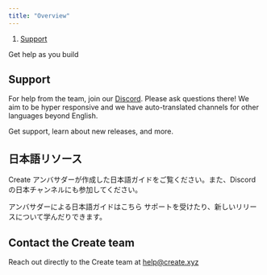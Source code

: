 ```yaml
---
title: "Overview"
---
```


1. [Support](/create/support)

Get help as you build

## Support

For help from the team, join our [Discord](https://www.create.xyz/discord). Please ask questions there! We aim to be hyper responsive and we have auto-translated channels for other languages beyond English.

<CardGroup>
  <Card title="Join Create on Discord" href="https://create.xyz/discord" img="/images/create/support/files%2Fv0%2Fb%2Fgitbook-x-prod.appspot.com%2Fo%2Fspaces%252FhtL7VuGp0gBcXZ6RdKx1%252Fuploads%252FZghqhGyXxOSC7yYMxk5F%252F3.png">
    Get support, learn about new releases, and more.
  </Card>
</CardGroup>

## 日本語リソース

Create アンバサダーが作成した日本語ガイドをご覧ください。また、Discord の日本チャンネルにも参加してください。

<CardGroup>
  <Card title="アンバサダー日本語ガイド" href="https://create-xyz.notion.site/e4e52d11df0840b4803ec9243caca3a8?v=32bb72ca8d5949629c7bf19974073338" img="/images/create/support/files%2Fv0%2Fb%2Fgitbook-x-prod.appspot.com%2Fo%2Fspaces%252FhtL7VuGp0gBcXZ6RdKx1%252Fuploads%252FNXFoRF5OrUlzxDtNfMEj%252F6.png">
    アンバサダーによる日本語ガイドはこちら
  </Card>

  <Card title="DiscordでCreateに参加する" href="https://create.xyz/discord" img="/images/create/support/files%2Fv0%2Fb%2Fgitbook-x-prod.appspot.com%2Fo%2Fspaces%252FhtL7VuGp0gBcXZ6RdKx1%252Fuploads%252FdSF5OIGfb4C7IsgcQ1zV%252F4.png">
    サポートを受けたり、新しいリリースについて学んだりできます。
  </Card>
</CardGroup>

## Contact the Create team

Reach out directly to the Create team at [help@create.xyz](mailto:help@create.xyz)
